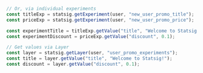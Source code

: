 ```jsx
// Or, via individual experiments
const titleExp = statsig.getExperiment(user, "new_user_promo_title");
const priceExp = statsig.getExperiment(user, "new_user_promo_price");

const experimentTitle = titleExp.getValue("title", "Welcome to Statsig!");
const experimentDiscount = priceExp.getValue("discount", 0.1);

// Get values via Layer
const layer = statsig.getLayer(user, "user_promo_experiments");
const title = layer.getValue("title", "Welcome to Statsig!");
const discount = layer.getValue("discount", 0.1);
```
